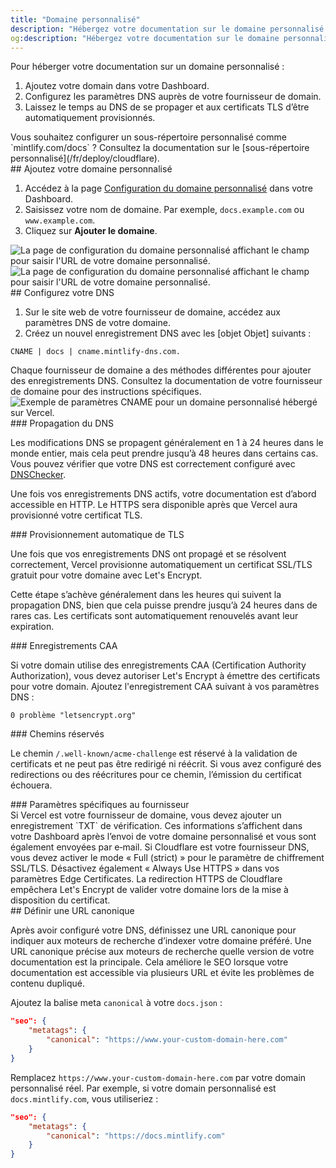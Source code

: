 ```yaml
---
title: "Domaine personnalisé"
description: "Hébergez votre documentation sur le domaine personnalisé de votre site"
og:description: "Hébergez votre documentation sur le domaine personnalisé de votre site"
---
```


Pour héberger votre documentation sur un domaine personnalisé :

1. Ajoutez votre domain dans votre Dashboard.
2. Configurez les paramètres DNS auprès de votre fournisseur de domain.
3. Laissez le temps au DNS de se propager et aux certificats TLS d’être automatiquement provisionnés.

<Info>
  Vous souhaitez configurer un sous-répertoire personnalisé comme `mintlify.com/docs` ? Consultez la documentation sur le [sous-répertoire personnalisé](/fr/deploy/cloudflare).
</Info>

<div id="add-your-custom-domain">
  ## Ajoutez votre domaine personnalisé
</div>

1. Accédez à la page [Configuration du domaine personnalisé](https://dashboard.mintlify.com/settings/deployment/custom-domain) dans votre Dashboard.
2. Saisissez votre nom de domaine. Par exemple, `docs.example.com` ou `www.example.com`.
3. Cliquez sur **Ajouter le domaine**.

<Frame>
  <img alt="La page de configuration du domaine personnalisé affichant le champ pour saisir l'URL de votre domaine personnalisé." className="block dark:hidden" src="/images/domain/add-custom-domain-light.png" />

  <img alt="La page de configuration du domaine personnalisé affichant le champ pour saisir l'URL de votre domaine personnalisé." className="hidden dark:block" src="/images/domain/add-custom-domain-dark.png" />
</Frame>

<div id="configure-your-dns">
  ## Configurez votre DNS
</div>

1. Sur le site web de votre fournisseur de domaine, accédez aux paramètres DNS de votre domaine.
2. Créez un nouvel enregistrement DNS avec les [objet Objet] suivants :

```text
CNAME | docs | cname.mintlify-dns.com.
```

<Tip>
  Chaque fournisseur de domaine a des méthodes différentes pour ajouter des enregistrements DNS. Consultez la documentation de votre fournisseur de domaine pour des instructions spécifiques.
</Tip>

<Frame>
  <img alt="Exemple de paramètres CNAME pour un domaine personnalisé hébergé sur Vercel." src="https://mintlify-assets.b-cdn.net/mintlify-dns.png" />
</Frame>


<div id="dns-propagation">
  ### Propagation du DNS
</div>

Les modifications DNS se propagent généralement en 1 à 24 heures dans le monde entier, mais cela peut prendre jusqu’à 48 heures dans certains cas. Vous pouvez vérifier que votre DNS est correctement configuré avec [DNSChecker](https://dnschecker.org).

Une fois vos enregistrements DNS actifs, votre documentation est d’abord accessible en HTTP. Le HTTPS sera disponible après que Vercel aura provisionné votre certificat TLS.

<div id="automatic-tls-provisioning">
  ### Provisionnement automatique de TLS
</div>

Une fois que vos enregistrements DNS ont propagé et se résolvent correctement, Vercel provisionne automatiquement un certificat SSL/TLS gratuit pour votre domaine avec Let&#39;s Encrypt.

Cette étape s’achève généralement dans les heures qui suivent la propagation DNS, bien que cela puisse prendre jusqu’à 24 heures dans de rares cas. Les certificats sont automatiquement renouvelés avant leur expiration.

<div id="caa-records">
  ### Enregistrements CAA
</div>

Si votre domain utilise des enregistrements CAA (Certification Authority Authorization), vous devez autoriser Let&#39;s Encrypt à émettre des certificats pour votre domain. Ajoutez l&#39;enregistrement CAA suivant à vos paramètres DNS :

```text
0 problème "letsencrypt.org"
```

<div id="reserved-paths">
  ### Chemins réservés
</div>

Le chemin `/.well-known/acme-challenge` est réservé à la validation de certificats et ne peut pas être redirigé ni réécrit. Si vous avez configuré des redirections ou des réécritures pour ce chemin, l’émission du certificat échouera.

<div id="provider-specific-settings">
  ### Paramètres spécifiques au fournisseur
</div>

<AccordionGroup>
  <Accordion title="Vérification Vercel">
    Si Vercel est votre fournisseur de domaine, vous devez ajouter un enregistrement `TXT` de vérification. Ces informations s’affichent dans votre Dashboard après l’envoi de votre domaine personnalisé et vous sont également envoyées par e‑mail.
  </Accordion>

  <Accordion title="Mode de chiffrement Cloudflare">
    Si Cloudflare est votre fournisseur DNS, vous devez activer le mode « Full (strict) » pour le paramètre de chiffrement SSL/TLS. Désactivez également « Always Use HTTPS » dans vos paramètres Edge Certificates. La redirection HTTPS de Cloudflare empêchera Let&#39;s Encrypt de valider votre domaine lors de la mise à disposition du certificat.
  </Accordion>
</AccordionGroup>

<div id="set-a-canonical-url">
  ## Définir une URL canonique
</div>

Après avoir configuré votre DNS, définissez une URL canonique pour indiquer aux moteurs de recherche d’indexer votre domaine préféré. Une URL canonique précise aux moteurs de recherche quelle version de votre documentation est la principale. Cela améliore le SEO lorsque votre documentation est accessible via plusieurs URL et évite les problèmes de contenu dupliqué.

Ajoutez la balise meta `canonical` à votre `docs.json` :

```json
"seo": {
    "metatags": {
        "canonical": "https://www.your-custom-domain-here.com"
    }
}
```

Remplacez `https://www.your-custom-domain-here.com` par votre domain personnalisé réel. Par exemple, si votre domain personnalisé est `docs.mintlify.com`, vous utiliseriez :

```json
"seo": {
    "metatags": {
        "canonical": "https://docs.mintlify.com"
    }
}
```

